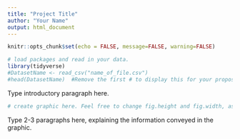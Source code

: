 ```yaml
---
title: "Project Title"
author: "Your Name"
output: html_document
---
```


```r
knitr::opts_chunk$set(echo = FALSE, message=FALSE, warning=FALSE)
```

```r
# load packages and read in your data. 
library(tidyverse)
#DatasetName <- read_csv("name_of_file.csv")
#head(DatasetName)  #Remove the first # to display this for your proposal. Don't display in your final report. 
```

Type introductory paragraph here. 

```r
# create graphic here. Feel free to change fig.height and fig.width, as needed.
```

Type 2-3 paragraphs here, explaining the information conveyed in the graphic. 